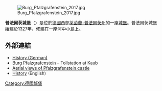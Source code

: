[[Image:Burg_Pfalzgrafenstein_2017.jpg|thumb]]

'''普法爾茨城堡'''（{{lang-de|Burg Pfalzgrafenstein}}）是位於[[德國|德國]]西部[[萊茵蘭-普法爾茨州|萊茵蘭-普法爾茨州]]的一座[[城堡|城堡]]。普法爾茨城堡始建於1327年，修建在一座河中小島上。
==外部連結==
{{Commons|Burg Pfalzgrafenstein}}
* [https://web.archive.org/web/20060509170359/http://www.loreley.de/vbglorel/pfalzgra.htm History (German)]
* [http://www.burg-pfalzgrafenstein.de Burg Pfalzgrafenstein] {{Wayback|url=http://www.burg-pfalzgrafenstein.de/ |date=20110311181940 }} – Tollstation at Kaub
* [http://www.skylarkviews.com/rhine/pfalzgrafenstein.html Aerial views of Pfalzgrafenstein castle] {{Wayback|url=http://www.skylarkviews.com/rhine/pfalzgrafenstein.html |date=20190309122559 }}
* [https://web.archive.org/web/20150624042743/http://www.welterbe-mittelrheintal.de/index.php?id=110&L=3 History] (English)
{{coord|50|04|59|N|7|45|57|E|display=title|region:DE-RP_type:landmark}}
[[Category:德國城堡|Category:德國城堡]]